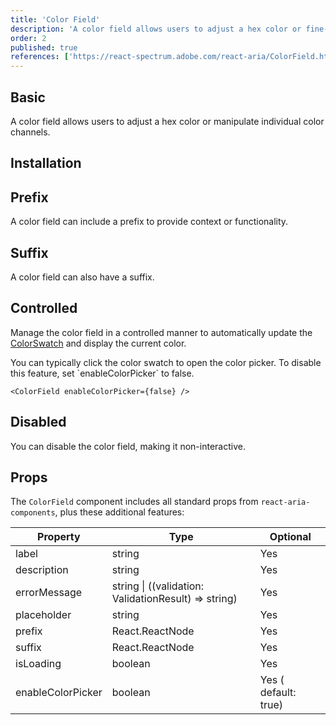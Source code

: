 ```yaml
---
title: 'Color Field'
description: 'A color field allows users to adjust a hex color or fine-tune individual color channels, offering precise control over color customization.'
order: 2
published: true
references: ['https://react-spectrum.adobe.com/react-aria/ColorField.html']
---
```


## Basic

A color field allows users to adjust a hex color or manipulate individual color channels.

<Demo center component='colors/color-field/color-field-demo' />

## Installation

<Install component='color-field' />

## Prefix

A color field can include a prefix to provide context or functionality.

<Demo center component='colors/color-field/color-field-with-prefix-demo' />

## Suffix

A color field can also have a suffix.

<Demo center component='colors/color-field/color-field-with-suffix-demo' />

## Controlled

Manage the color field in a controlled manner to automatically update the [ColorSwatch](/docs/components/colors/color-swatch) and display the current color.

<Demo center component='colors/color-field/color-field-controlled-demo' />
You can typically click the color swatch to open the color picker. To disable this feature, set
`enableColorPicker` to false.

```tsx
<ColorField enableColorPicker={false} />
```

## Disabled

You can disable the color field, making it non-interactive.

<Demo center component='colors/color-field/color-field-disabled-demo' />

## Props

The `ColorField` component includes all standard props from `react-aria-components`, plus these additional features:

| Property          | Type                                                 | Optional             |
| ----------------- | ---------------------------------------------------- | -------------------- |
| label             | string                                               | Yes                  |
| description       | string                                               | Yes                  |
| errorMessage      | string \| ((validation: ValidationResult) => string) | Yes                  |
| placeholder       | string                                               | Yes                  |
| prefix            | React.ReactNode                                      | Yes                  |
| suffix            | React.ReactNode                                      | Yes                  |
| isLoading         | boolean                                              | Yes                  |
| enableColorPicker | boolean                                              | Yes ( default: true) |
